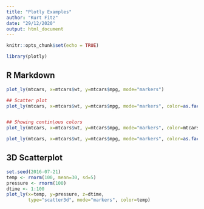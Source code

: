 ```yaml
---
title: "Plotly Examples"
author: "Kurt Fitz"
date: "29/12/2020"
output: html_document
---
```


```r
knitr::opts_chunk$set(echo = TRUE)

library(plotly)
```

## R Markdown

```r

plot_ly(mtcars, x=mtcars$wt, y=mtcars$mpg, mode="markers")

## Scatter plot
plot_ly(mtcars, x=mtcars$wt, y=mtcars$mpg, mode="markers", color=as.factor(mtcars$cyl))


## Showing contin\ous colors
plot_ly(mtcars, x=mtcars$wt, y=mtcars$mpg, mode="markers", color=mtcars$disp)

plot_ly(mtcars, x=mtcars$wt, y=mtcars$mpg, mode="markers", color=as.factor(mtcars$cyl), size=mtcars$hp)


```

## 3D Scatterplot

```r
set.seed(2016-07-21)
temp <- rnorm(100, mean=30, sd=5)
pressure <- rnorm(100)
dtime <- 1:100
plot_ly(x=temp, y=pressure, z=dtime,
        type="scatter3d", mode="markers", color=temp)


```